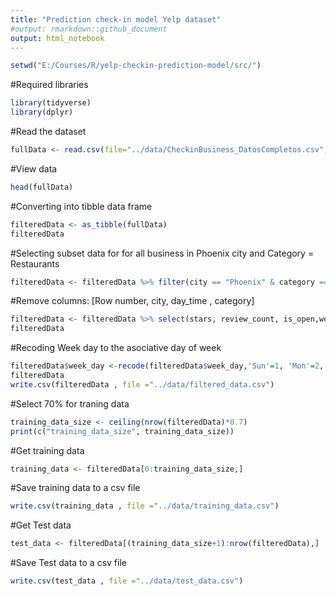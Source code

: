 ```yaml
---
title: "Prediction check-in model Yelp dataset"
#output: rmarkdown::github_document
output: html_notebook
---
```



```r
setwd("E:/Courses/R/yelp-checkin-prediction-model/src/")
```
#Required libraries
```r
library(tidyverse)
library(dplyr)
```


#Read the dataset
```r
fullData <- read.csv(file="../data/CheckinBusiness_DatosCompletos.csv", header=TRUE, sep=",")
```
#View data
```r
head(fullData)
```
#Converting into tibble data frame
```r
filteredData <- as_tibble(fullData)
filteredData
```


#Selecting subset data for for all business in Phoenix city and Category = Restaurants
```r
filteredData <- filteredData %>% filter(city == "Phoenix" & category == "Restaurants" & (hourofday > 12 & hourofday < 22) & (week_day == "Fri" || week_day == "Sat" || week_day == "Sun"))
```
#Remove columns: [Row number, city, day_time , category]

```r
filteredData <- filteredData %>% select(stars, review_count, is_open,week_day,hourofday,checkins)
filteredData
```

#Recoding Week day to the asociative day of week
```r
filteredData$week_day <-recode(filteredData$week_day,'Sun'=1, 'Mon'=2, 'Tue'=3, 'Wed'=4 , 'Thu'=5, 'Fri'=6,'Sat'=7)
filteredData
write.csv(filteredData , file ="../data/filtered_data.csv")

```
#Select 70% for traning data
```r
training_data_size <- ceiling(nrow(filteredData)*0.7)
print(c("training_data_size", training_data_size))
```

#Get training data

```r
training_data <- filteredData[0:training_data_size,]
```
#Save training data to a csv file

```r
write.csv(training_data , file ="../data/training_data.csv")
```
#Get Test data
```r
test_data <- filteredData[(training_data_size+1):nrow(filteredData),]
```

#Save Test data to a csv file

```r
write.csv(test_data , file ="../data/test_data.csv")
```



